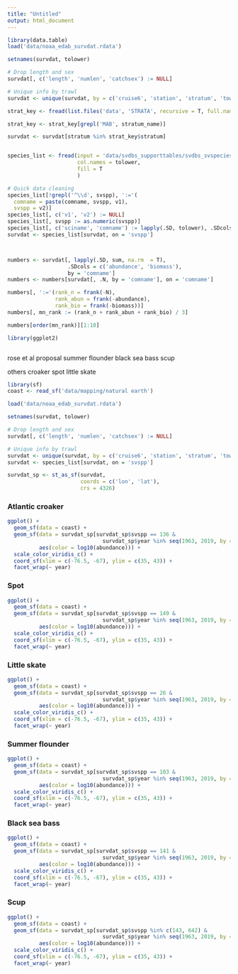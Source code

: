 ```yaml
---
title: "Untitled"
output: html_document
---
```


```r
library(data.table)
load('data/noaa_edab_survdat.rdata')

setnames(survdat, tolower)

# Drop length and sex
survdat[, c('length', 'numlen', 'catchsex') := NULL]

# Unique info by trawl
survdat <- unique(survdat, by = c('cruise6', 'station', 'stratum', 'tow', 'svspp'))

strat_key <- fread(list.files('data', 'STRATA', recursive = T, full.names = T))

strat_key <- strat_key[grepl('MAB', stratum_name)]

survdat <- survdat[stratum %in% strat_key$stratum]


species_list <- fread(input = 'data/svdbs_supporttables/svdbs_svspecies_list.csv',
                      col.names = tolower,
                      fill = T
                      )

# Quick data cleaning
species_list[!grepl('^\\d', svspp), ':='(
  comname = paste(comname, svspp, v1),
  svspp = v2)]
species_list[, c('v1', 'v2') := NULL]
species_list[, svspp := as.numeric(svspp)]
species_list[, c('sciname', 'comname') := lapply(.SD, tolower), .SDcols = c('sciname', 'comname')]
survdat <- species_list[survdat, on = 'svspp']



numbers <- survdat[, lapply(.SD, sum, na.rm  = T),
                   .SDcols = c('abundance', 'biomass'),
                   by = 'comname']
numbers <- numbers[survdat[, .N, by = 'comname'], on = 'comname']

numbers[, ':='(rank_n = frank(-N),
               rank_abun = frank(-abundance),
               rank_bio = frank(-biomass))]
numbers[, mn_rank := (rank_n + rank_abun + rank_bio) / 3]

numbers[order(mn_rank)][1:10]

```



```r
library(ggplot2)



```

rose et al proposal
  summer flounder
  black sea bass
  scup
  
others
  croaker
  spot
  little skate
  
```r
library(sf)
coast <- read_sf('data/mapping/natural earth')

load('data/noaa_edab_survdat.rdata')

setnames(survdat, tolower)

# Drop length and sex
survdat[, c('length', 'numlen', 'catchsex') := NULL]

# Unique info by trawl
survdat <- unique(survdat, by = c('cruise6', 'station', 'stratum', 'tow', 'svspp'))
survdat <- species_list[survdat, on = 'svspp']

survdat_sp <- st_as_sf(survdat,
                       coords = c('lon', 'lat'),
                       crs = 4326)

```

### Atlantic croaker
```r
ggplot() +
  geom_sf(data = coast) +
  geom_sf(data = survdat_sp[survdat_sp$svspp == 136 &
                              survdat_sp$year %in% seq(1963, 2019, by = 5),],
          aes(color = log10(abundance))) +
  scale_color_viridis_c() +
  coord_sf(xlim = c(-76.5, -67), ylim = c(35, 43)) +
  facet_wrap(~ year)
```

### Spot
```r
ggplot() +
  geom_sf(data = coast) +
  geom_sf(data = survdat_sp[survdat_sp$svspp == 149 &
                              survdat_sp$year %in% seq(1963, 2019, by = 5),],
          aes(color = log10(abundance))) +
  scale_color_viridis_c() +
  coord_sf(xlim = c(-76.5, -67), ylim = c(35, 43)) +
  facet_wrap(~ year)
```

### Little skate
```r
ggplot() +
  geom_sf(data = coast) +
  geom_sf(data = survdat_sp[survdat_sp$svspp == 26 &
                              survdat_sp$year %in% seq(1963, 2019, by = 5),],
          aes(color = log10(abundance))) +
  scale_color_viridis_c() +
  coord_sf(xlim = c(-76.5, -67), ylim = c(35, 43)) +
  facet_wrap(~ year)
```

### Summer flounder
```r
ggplot() +
  geom_sf(data = coast) +
  geom_sf(data = survdat_sp[survdat_sp$svspp == 103 &
                              survdat_sp$year %in% seq(1963, 2019, by = 5),],
          aes(color = log10(abundance))) +
  scale_color_viridis_c() +
  coord_sf(xlim = c(-76.5, -67), ylim = c(35, 43)) +
  facet_wrap(~ year)
```

### Black sea bass
```r
ggplot() +
  geom_sf(data = coast) +
  geom_sf(data = survdat_sp[survdat_sp$svspp == 141 &
                              survdat_sp$year %in% seq(1963, 2019, by = 5),],
          aes(color = log10(abundance))) +
  scale_color_viridis_c() +
  coord_sf(xlim = c(-76.5, -67), ylim = c(35, 43)) +
  facet_wrap(~ year)
```


### Scup
```r
ggplot() +
  geom_sf(data = coast) +
  geom_sf(data = survdat_sp[survdat_sp$svspp %in% c(143, 642) &
                              survdat_sp$year %in% seq(1963, 2019, by = 5),],
          aes(color = log10(abundance))) +
  scale_color_viridis_c() +
  coord_sf(xlim = c(-76.5, -67), ylim = c(35, 43)) +
  facet_wrap(~ year)
```

